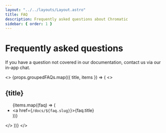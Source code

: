 ```yaml
---
layout: "../../layouts/Layout.astro"
title: FAQ
description: Frequently asked questions about Chromatic
sidebar: { order: 1 }
---
```


# Frequently asked questions

If you have a question not covered in our documentation, contact us via our in-app chat.

<>
  {props.groupedFAQs.map(({ title, items }) => (
    <>
      <h2>{title}</h2>
      <ul>
        {items.map((faq) => (
          <li>
            <a href={`/docs/${faq.slug}`}>{faq.title}</a>
          </li>
        ))}
      </ul>
    </>
  ))}
</>
